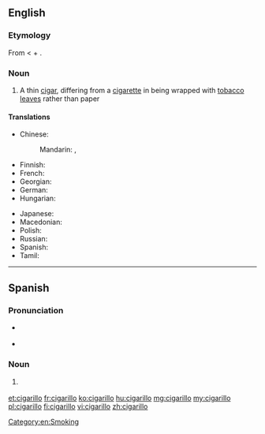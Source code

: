 ==English==
{{wikipedia}}

===Etymology===
From {{etyl|es|en}} {{term|cigarillo|lang=es}} < {{term|cigarro||cigar|lang=es}} + {{term|-illo||diminutive suffix|lang=es}}.

===Noun===
{{en-noun|s|cigarilloes}}

# A thin [[cigar]], differing from a [[cigarette]] in being wrapped with [[tobacco]] [[leave]]s rather than paper

====Translations====
{{trans-top|cigar}}
* Chinese:
*: Mandarin: {{t|cmn|小雪茄煙|sc=Hani}}, {{t|cmn|小雪茄烟|tr=xiǎo xuějiā yān|sc=Hani}}
* Finnish: {{t+|fi|pikkusikari}}
* French: {{t+|fr|cigarillo|m}}
* Georgian: {{t-needed|ka}}
* German: {{t|de|Zigarillo|m|n}}
* Hungarian: {{t+|hu|szivarka}}
{{trans-mid}}
* Japanese: {{t|ja|シガリロ|tr=shigariro|sc=Jpan}}
* Macedonian: {{t|mk|цигарилјо|n|tr=cigaríljo|sc=Cyrl}}
* Polish: {{t+|pl|cygaretka|f}}
* Russian: {{t+|ru|сигарилла|f|tr=sigarílla|sc=Cyrl}}
* Spanish: {{t|es|cigarillo}}
* Tamil: {{t-needed|ta}}
{{trans-bottom}}

[[Category:en:Smoking]]

----

==Spanish==

===Pronunciation===
* {{a|Americas}} {{IPA|/siɣaˈɾiʎo̞/|lang=es}}
* {{a|Europe}} {{IPA|/θiɣaˈɾiʎo̞/|lang=es}}

===Noun===
{{es-noun|m}}

# {{lb|es|nonstandard}} {{alternative form of|cigarrillo|lang=es}}

[[et:cigarillo]]
[[fr:cigarillo]]
[[ko:cigarillo]]
[[hu:cigarillo]]
[[mg:cigarillo]]
[[my:cigarillo]]
[[pl:cigarillo]]
[[fi:cigarillo]]
[[vi:cigarillo]]
[[zh:cigarillo]]